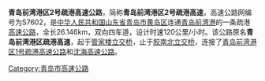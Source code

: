 {{Unreferenced|time=2022-02-20T06:54:51+00:00}}
{{中国高速公路信息框
| 编号 = S7602
| 自定头部 = [[File:Shandong_Expwy_S7602_sign_with_name.svg|130px]]
| 名称 = 青岛前湾港区2号疏港高速公路
| 地圖 = 
| 路線簡稱 = 青岛前湾港区2号疏港
| 最近通車日期 = 
| 规划总里程 = 26.146
| 起點 = 管家楼立交桥
| 終點 = 胶南北立交桥
| 出口處數 = 
| 服务区数 = 
}}

'''青岛前湾港区2号疏港高速公路'''，简称'''青岛前湾港区2号疏港高速'''，高速公路网编号为S7602，是[[中华人民共和国|中华人民共和国]][[山东省|山东省]][[青岛市|青岛市]][[黄岛区|黄岛区]]连通[[青岛前湾港|青岛前湾港]]的一条疏港[[高速公路|高速公路]]，全长26.146km，双向四车道，设计时速120公里/小时。该公路原名'''青岛前湾港区疏港高速'''，起于[[管家楼立交桥|管家楼立交桥]]，止于[[胶南北立交桥|胶南北立交桥]]，连接了[[青岛前湾港区1号疏港高速公路|青岛前湾港区1号疏港高速公路]]和[[沈海高速公路|沈海高速公路]]。

{{青岛市交通}}
[[Category:青岛市高速公路|Category:青岛市高速公路]]

{{Qingdao-stub}}
{{transp-stub}}